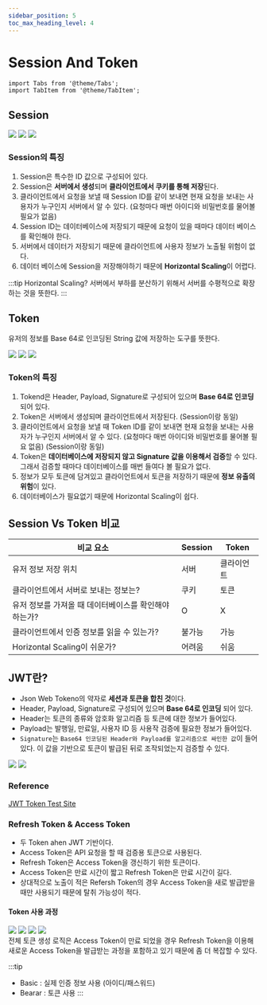 ```yaml
---
sidebar_position: 5
toc_max_heading_level: 4
---
```


# Session And Token

```mdx-code-block
import Tabs from '@theme/Tabs';
import TabItem from '@theme/TabItem';
```

## Session

<Tabs>
  <TabItem value="Session 생성">
    <img src={require("./img/session-and-token/how_to_create_session.png").default}/>
  </TabItem>
  <TabItem value="Session 사용">
    <img src={require("./img/session-and-token/how_to_use_session.png").default}/>
  </TabItem>
  <TabItem value="Flow Chart">
    <img src={require("./img/session-and-token/session_flow_chart.png").default}/>
  </TabItem>
</Tabs>

<!--
<Tabs>
    <TabItem value="Session 생성">

    ![](./img/session-and-token/how_to_create_session.png)
        
    </TabItem>

    <TabItem value="Session 사용">

    ![](./img/session-and-token/how_to_use_session.png)
        
    </TabItem>

    <TabItem value="Flow Chart">

    ![](./img/session-and-token/session_flow_chart.png)
        
    </TabItem>
</Tabs> 
-->

### Session의 특징
1. Session은 특수한 ID 값으로 구성되어 있다.
2. Session은 **서버에서 생성**되며 **클라이언트에서 쿠키를 통해 저장**된다.
3. 클라이언트에서 요청을 보낼 때 Session ID를 같이 보내면 현재 요청을 보내는 사용자가 누구인지 서버에서 알 수 있다. (요청마다 매번 아이디와 비밀번호를 물어볼 필요가 없음)
4. Session ID는 데이터베이스에 저장되기 때문에 요청이 있을 때마다 데이터 베이스를 확인해야 한다.
5. 서버에서 데이터가 저장되기 때문에 클라이언트에 사용자 정보가 노출될 위험이 없다.
6. 데이터 베이스에 Session을 저장해야하기 때문에 **Horizontal Scaling**이 어렵다.

:::tip Horizontal Scaling?
서버에서 부하를 분산하기 위해서 서버를 수평적으로 확장하는 것을 뜻한다.
:::

## Token 
유저의 정보를 Base 64로 인코딩된 String 값에 저장하는 도구를 뜻한다.

<Tabs>
  <TabItem value="Token 생성 방식">
    <img src={require("./img/session-and-token/how_to_create_token.png").default}/>
  </TabItem>
  <TabItem value="Token 사용 방식">
    <img src={require("./img/session-and-token/how_to_use_token.png").default}/>
  </TabItem>
  <TabItem value="Flow Chart">
    <img src={require("./img/session-and-token/token_flow_chart.png").default}/>
  </TabItem>
</Tabs>

### Token의 특징
1. Tokend은 Header, Payload, Signature로 구성되어 있으며 **Base 64로 인코딩** 되어 있다.
2. Token은 서버에서 생성되며 클라이언트에서 저장된다. (Session이랑 동일)
3. 클라이언트에서 요청을 보낼 때 Token ID를 같이 보내면 현재 요청을 보내는 사용자가 누구인지 서버에서 알 수 있다. (요청마다 매번 아이디와 비밀번호를 물어볼 필요 없음) (Session이랑 동일)
4. Token은 **데이터베이스에 저장되지 않고 Signature 값을 이용해서 검증**할 수 있다. 그래서 검증할 때마다 데이터베이스를 매번 들여다 볼 필요가 없다.
5. 정보가 모두 토큰에 담겨있고 클라이언트에서 토큰을 저장하기 때문에 **정보 유출의 위험**이 있다.
6. 데이터베이스가 필요없기 때문에 Horizontal Scaling이 쉽다.


## Session Vs Token 비교 

| 비교 요소 | Session | Token | 
| --- | --- | --- |
| 유저 정보 저장 위치 | 서버 | 클라이언트 |
| 클라이언트에서 서버로 보내는 정보는? | 쿠키 | 토큰 |
| 유저 정보를 가져올 때 데이터베이스를 확인해야 하는가? | O | X |
| 클라이언트에서 인증 정보를 읽을 수 있는가? | 불가능 | 가능 | 
| Horizontal Scaling이 쉬운가? | 어려움 | 쉬움 |

## JWT란?
- Json Web Tokeno의 약자로 **세션과 토큰을 합친 것**이다.
- Header, Payload, Signature로 구성되어 있으며 **Base 64로 인코딩** 되어 있다.
- Header는 토큰의 종류와 암호화 알고리즘 등 토큰에 대한 정보가 들어있다.
- Payload는 발행일, 만료일, 사용자 ID 등 사용작 검증에 필요한 정보가 들어있다.
- `Signature`는 `Base64 인코딩된 Header와 Payload를 알고리즘으로 싸인한 값`이 들어있다. 이 값을 기반으로 토큰이 발급된 뒤로 조작되었는지 검증할 수 있다.

<Tabs>
  <TabItem value="JWT 예시">
    <img src={require("./img/session-and-token/jwt_example.png").default}/>
  </TabItem>
  <TabItem value="JWT TO JSON">
    <img src={require("./img/session-and-token/jwt_to_json.png").default}/>
  </TabItem>
</Tabs>

### Reference
[JWT Token Test Site](https://jwt.io/)

### Refresh Token & Access Token
- 두 Token ahen JWT 기반이다.
- Access Token은 API 요청을 할 때 검증용 토큰으로 사용된다.
- Refresh Token은 Access Token을 갱신하기 위한 토큰이다.
- Access Token은 만료 시간이 짧고 Refresh Token은 만료 시간이 길다.
- 상대적으로 노출이 적은 Refersh Token의 경우 Access Token을 새로 발급받을 때만 사용되기 때문에 탈취 가능성이 적다.

#### Token 사용 과정

<Tabs>
  <TabItem value="토큰 발급 과정">
    <img src={require("./img/session-and-token/token_issuance_precess.png").default}/>
  </TabItem>
  <TabItem value="Refresh Token 사용 과정">
    <img src={require("./img/session-and-token/process_for_using_refresh_token.png").default}/>
  </TabItem>
  <TabItem value="Access Token 사용 과정">
    <img src={require("./img/session-and-token/process_for_using_access_token.png").default}/>
  </TabItem>
  <TabItem value="전체 토큰 생성 로직">
    <img src={require("./img/session-and-token/full_token_issuance_precess.png").default}/>
    <div>전체 토큰 생성 로직은 Access Token이 만료 되었을 경우 Refresh Token을 이용해 새로운 Access Token을 발급받는 과정을 포함하고 있기 때문에 좀 더 복잡할 수 있다.</div>
  </TabItem>
</Tabs>

:::tip
- Basic : 실제 인증 정보 사용 (아이디/패스워드)
- Bearar : 토큰 사용
:::